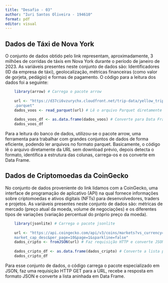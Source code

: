 ---
title: "Desafio - 03"
author: "Iuri Santos Oliveira - 194610"
format: pdf
editor: visual
---

## Dados de Táxi de Nova York

O conjunto de dados obtido pelo link \textcolor{blue}{\url{https://d37ci6vzurychx.cloudfront.net/trip-data/yellow_tripdata_2023-01.parquet}} representam, aproximadamente, 3 milhões de corridas de táxis em Nova York durante o período de janeiro de 2023. As variáveis presentes neste conjunto de dados são: Identificadores (ID da empresa de táxi), geolocalização, métricas financeiras (como valor de gorjeta, pedágio) e formas de pagamento. O código para a leitura dos dados foi a seguinte:

```{r, eval = F}
    library(arrow) # Carrega o pacote arrow
    
    url <- "https://d37ci6vzurychx.cloudfront.net/trip-data/yellow_tripdata_2023-01
    .parquet"
    dados_voos <- read_parquet(url) # Lê o arquivo Parquet diretamente da URL
    
    dados_voos_df <- as.data.frame(dados_voos) # Converte para Data Frame
    dados_voos_df
```

Para a leitura do banco de dados, utilizou-se o pacote arrow, uma ferramenta para trabalhar com grandes conjuntos de dados de forma eficiente, podendo ler arquivos no formato parquet. Basicamente, o código lê o arquivo diretamente da URL sem download prévio, depois detecta o formato, identifica a estrutura das colunas, carrega-os e os converte em Data Frame.

## Dados de Criptomoedas da CoinGecko

No conjunto de dados proveniente do link \textcolor{blue}{\url{https://api.coingecko.com/api/v3/coins/markets?vs_currency=usd&order=market_cap_desc&per_page=100&page=1&sparkline=false}} lidamos com a CoinGecko, uma interface de programação de aplicativo (API) na qual fornece informações sobre criptomoedas e ativos digitais (NFTs) para desenvolvedores, traders e projetos. As variáveis presentes neste conjunto de dados são: métricas de mercado (preço atual da moeda, volume de negociações) e os diferentes tipos de variações (variação percentual do próprio preço da moeda).

```{r, eval = F}
    library(jsonlite) # Carrega o pacote jsonlite
    
    url <- "https://api.coingecko.com/api/v3/coins/markets?vs_currency=usd&order=
    market_cap_desc&per_page=10&page=1&sparkline=false"
    dados_cripto <- fromJSON(url) # Faz requisição HTTP e converte JSON para lista
    
    dados_cripto_df <- as.data.frame(dados_cripto) # Converte a lista para Data Frame
    dados_cripto_df
```

Para esse conjunto de dados, o código carrega o pacote especializado em JSON, faz uma requisição HTTP GET para a URL, recebe a resposta em formato JSON e converte a lista aninhada em Data Frame.
